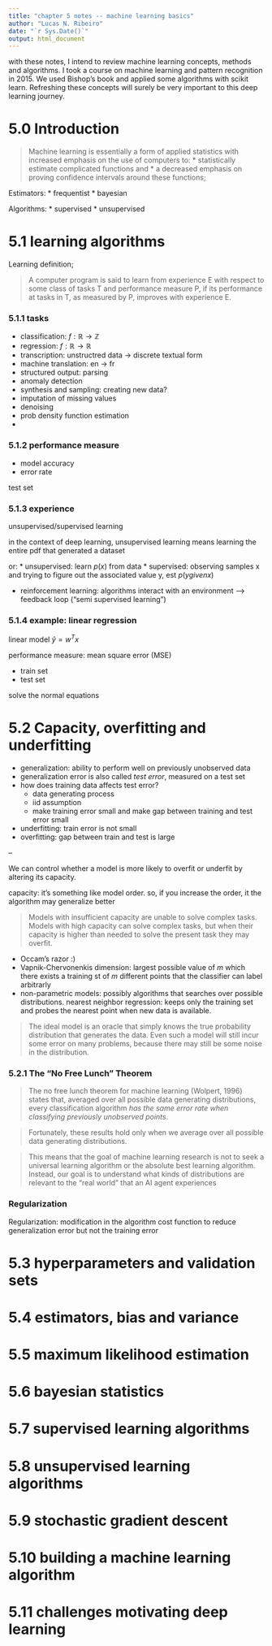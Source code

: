 ```yaml
---
title: "chapter 5 notes -- machine learning basics"
author: "Lucas N. Ribeiro"
date: "`r Sys.Date()`"
output: html_document
---
```


with these notes, I intend to review machine learning concepts, methods and algorithms. I took a course on machine learning and pattern recognition in 2015. We used Bishop's book and applied some algorithms with scikit learn. Refreshing these concepts will surely be very important to this deep learning journey.

# 5.0 Introduction

> Machine learning is essentially a form of applied statistics with increased emphasis on the use of computers to:
* statistically estimate complicated functions and
* a decreased emphasis on proving confidence intervals around these functions;

Estimators:
  * frequentist
  * bayesian

Algorithms:
  * supervised
  * unsupervised

# 5.1 learning algorithms

Learning definition;

> A computer program is said to learn from experience E with respect to some class of tasks T and performance measure P, if its performance at tasks in T, as measured by P, improves with experience E.

### 5.1.1 tasks

  * classification: $f:\mathbb{R} \rightarrow \mathbb{Z}$
  * regression: $f:\mathbb{R} \rightarrow \mathbb{R}$
  * transcription: unstructred data -> discrete textual form
  * machine translation: en -> fr
  * structured output: parsing
  * anomaly detection
  * synthesis and sampling: creating new data?
  * imputation of missing values
  * denoising
  * prob density function estimation
  * 
  
### 5.1.2 performance measure

  * model accuracy
  * error rate
  
test set

### 5.1.3 experience

unsupervised/supervised learning

in the context of deep learning, unsupervised learning means learning the entire pdf that generated a dataset

or:
  * unsupervised: learn $p(x)$ from data
  * supervised: observing samples x and trying to figure out the associated value y, est $p(y given x)$
  
  * reinforcement learning: algorithms interact with an environment --> feedback loop ("semi supervised learning")
  
### 5.1.4 example: linear regression

linear model $\hat{y} = w^Tx$

performance measure: mean square error (MSE)

* train set
* test set

solve the normal equations

# 5.2 Capacity, overfitting and underfitting

* generalization: ability to perform well on previously unobserved data
* generalization error is also called *test error*, measured on a test set
* how does training data affects test error?
  - data generating process
  - iid assumption
  - make training error small and make gap between training and test error small
* underfitting: train error is not small
* overfitting: gap between train and test is large

--

We can control whether a model is more likely to overfit or underfit by altering its capacity.

capacity: it's something like model order. so, if you increase the order, it the algorithm may  generalize better

>  Models with insufficient capacity are unable to solve complex tasks. Models with high capacity can solve complex tasks, but when their capacity is higher than needed to solve the present task they may overfit.

* Occam's razor :)
* Vapnik-Chervonenkis dimension: largest possible value of $m$ which there exists a training st of $m$ different points that the classifier can label arbitrarly
* non-parametric models: possibly algorithms that searches over possible distributions. nearest neighbor regression: keeps only the training set and probes the nearest point when new data is available.

>  The ideal model is an oracle that simply knows the true probability distribution that generates the data. Even such a model will still incur some error on many problems, because there may still be some noise in the distribution.

### 5.2.1 The "No Free Lunch" Theorem

> The no free lunch theorem for machine learning (Wolpert, 1996) states that, averaged over all possible data generating distributions, every classification algorithm *has the same error rate when classifying previously unobserved points*.

> Fortunately, these results hold only when we average over all possible data generating distributions. 

> This means that the goal of machine learning research is not to seek a universal learning algorithm or the absolute best learning algorithm. Instead, our goal is to understand what kinds of distributions are relevant to the “real world” that an AI agent experiences

### Regularization

Regularization: modification in the algorithm cost function to reduce generalization error but not the training error

# 5.3 hyperparameters and validation sets

# 5.4 estimators, bias and variance

# 5.5 maximum likelihood estimation

# 5.6 bayesian statistics

# 5.7 supervised learning algorithms

# 5.8 unsupervised learning algorithms

# 5.9 stochastic gradient descent

# 5.10 building a machine learning algorithm

# 5.11 challenges motivating deep learning















